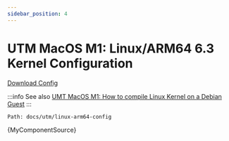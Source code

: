 ```yaml
---
sidebar_position: 4
---
```



# UTM MacOS M1: Linux/ARM64 6.3 Kernel Configuration

<a href="/doit-revamp/configs/config-linux-kernel-arm64.txt" target="_blank">Download Config</a>

:::info
See also [UMT MacOS M1: How to compile Linux Kernel on a Debian Guest](compile-linux-kernel-macos)
:::

```
Path: docs/utm/linux-arm64-config
```

<CodeBlock >{MyComponentSource}</CodeBlock>